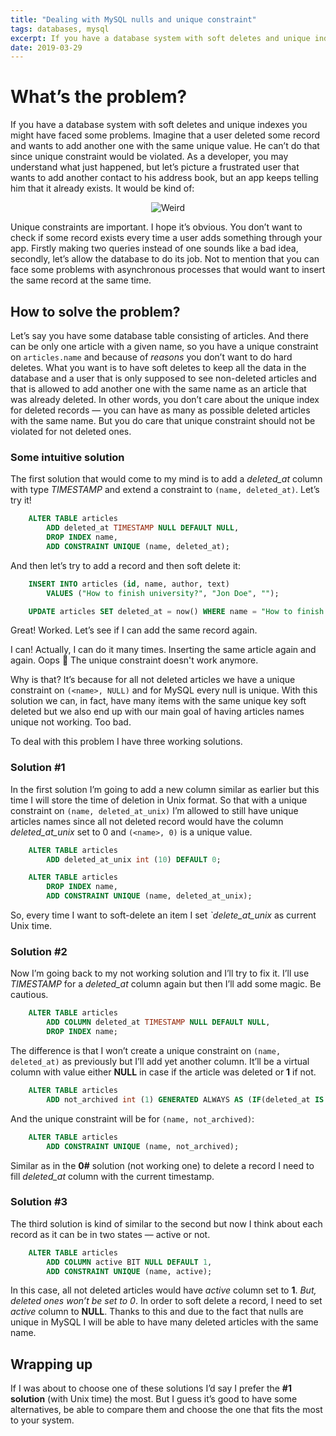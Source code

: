 ```yaml
---
title: "Dealing with MySQL nulls and unique constraint"
tags: databases, mysql
excerpt: If you have a database system with soft deletes and unique indexes you might have faced some problems. Imagine that a user deleted some record and wants to add another one with the same unique value. He can’t do that since unique constraint would be violated...
date: 2019-03-29
---
```


# What’s the problem?

If you have a database system with soft deletes and unique indexes you might have faced some problems. Imagine that a user deleted some record and wants to add another one with the same unique value. He can’t do that since unique constraint would be violated. As a developer, you may understand what just happened, but let’s picture a frustrated user that wants to add another contact to his address book, but an app keeps telling him that it already exists. It would be kind of:

<div style="text-align: center; max-width: 100%;">
    <img alt="Weird" src="https://media.giphy.com/media/b3ETeleegHXG0/giphy.gif" style="max-width: 100%"/>
</div>

Unique constraints are important. I hope it’s obvious. You don’t want to check if some record exists every time a user adds something through your app. Firstly making two queries instead of one sounds like a bad idea, secondly, let’s allow the database to do its job. Not to mention that you can face some problems with asynchronous processes that would want to insert the same record at the same time.

## How to solve the problem?

Let’s say you have some database table consisting of articles. And there can be only one article with a given name, so you have a unique constraint on `articles.name` and because of _reasons_ you don’t want to do hard deletes. What you want is to have soft deletes to keep all the data in the database and a user that is only supposed to see non-deleted articles and that is allowed to add another one with the same name as an article that was already deleted. In other words, you don’t care about the unique index for deleted records — you can have as many as possible deleted articles with the same name. But you do care that unique constraint should not be violated for not deleted ones.

### Some intuitive solution

The first solution that would come to my mind is to add a _deleted_at_ column with type _TIMESTAMP_ and extend a constraint to `(name, deleted_at)`. Let’s try it!

```sql
    ALTER TABLE articles
        ADD deleted_at TIMESTAMP NULL DEFAULT NULL,
        DROP INDEX name,
        ADD CONSTRAINT UNIQUE (name, deleted_at);
```

And then let’s try to add a record and then soft delete it:

```sql
    INSERT INTO articles (id, name, author, text)
        VALUES ("How to finish university?", "Jon Doe", "");

    UPDATE articles SET deleted_at = now() WHERE name = "How to finish university?";
```

Great! Worked. Let’s see if I can add the same record again.

I can! Actually, I can do it many times. Inserting the same article again and again. Oops 🙊 The unique constraint doesn't work anymore.

Why is that? It’s because for all not deleted articles we have a unique constraint on `(<name>, NULL)` and for MySQL every null is unique. With this solution we can, in fact, have many items with the same unique key soft deleted but we also end up with our main goal of having articles names unique not working. Too bad.

To deal with this problem I have three working solutions.

### Solution #1

In the first solution I’m going to add a new column similar as earlier but this time I will store the time of deletion in Unix format. So that with a unique constraint on `(name, deleted_at_unix)` I’m allowed to still have unique articles names since all not deleted record would have the column _deleted_at_unix_ set to 0 and `(<name>, 0)` is a unique value.

```sql
    ALTER TABLE articles
        ADD deleted_at_unix int (10) DEFAULT 0;

    ALTER TABLE articles
        DROP INDEX name,
        ADD CONSTRAINT UNIQUE (name, deleted_at_unix);
```

So, every time I want to soft-delete an item I set _`delete_at_unix_ as current Unix time.

### Solution #2

Now I’m going back to my not working solution and I’ll try to fix it. I’ll use _TIMESTAMP_ for a _deleted_at_ column again but then I’ll add some magic. Be cautious.

```sql
    ALTER TABLE articles
        ADD COLUMN deleted_at TIMESTAMP NULL DEFAULT NULL,
        DROP INDEX name;
```

The difference is that I won’t create a unique constraint on `(name, deleted_at)` as previously but I’ll add yet another column. It’ll be a virtual column with value either **NULL** in case if the article was deleted or **1** if not.

```sql
    ALTER TABLE articles
        ADD not_archived int (1) GENERATED ALWAYS AS (IF(deleted_at IS NULL,  1, NULL)) VIRTUAL;
```

And the unique constraint will be for `(name, not_archived)`:

```sql
    ALTER TABLE articles
        ADD CONSTRAINT UNIQUE (name, not_archived);
```

Similar as in the **0#** solution (not working one) to delete a record I need to fill _deleted_at_ column with the current timestamp.

### Solution #3

The third solution is kind of similar to the second but now I think about each record as it can be in two states — active or not.

```sql
    ALTER TABLE articles
        ADD COLUMN active BIT NULL DEFAULT 1,
        ADD CONSTRAINT UNIQUE (name, active);
```

In this case, all not deleted articles would have _active_ column set to **1**. _But, deleted ones won’t be set to 0_. In order to soft delete a record, I need to set _active_ column to **NULL**. Thanks to this and due to the fact that nulls are unique in MySQL I will be able to have many deleted articles with the same name.

## Wrapping up

If I was about to choose one of these solutions I’d say I prefer the **#1 solution** (with Unix time) the most. But I guess it’s good to have some alternatives, be able to compare them and choose the one that fits the most to your system.
